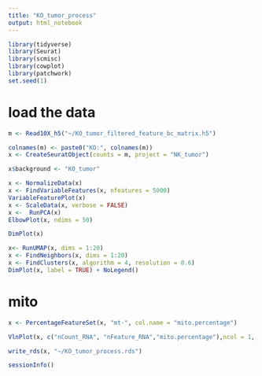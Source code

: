 ```yaml
---
title: "KO_tumor_process"
output: html_notebook
---
```


```r
library(tidyverse)
library(Seurat)
library(scmisc)
library(cowplot)
library(patchwork)
set.seed(1)
```

# load the data 

```r
m <- Read10X_h5("~/KO_tumor_filtered_feature_bc_matrix.h5")
```

```r
colnames(m) <- paste0("KO:", colnames(m))
x <- CreateSeuratObject(counts = m, project = "NK_tumor")
```

```r
x$background <- "KO_tumor"
```

```r
x <- NormalizeData(x)
x <- FindVariableFeatures(x, nfeatures = 5000) 
VariableFeaturePlot(x)
x <- ScaleData(x, verbose = FALSE)
x <-  RunPCA(x)
ElbowPlot(x, ndims = 50)
```

```r
DimPlot(x)
```

```r
x<- RunUMAP(x, dims = 1:20)
x <- FindNeighbors(x, dims = 1:20)
x <- FindClusters(x, algorithm = 4, resolution = 0.6)
DimPlot(x, label = TRUE) + NoLegend()
```
 
# mito 

```r
x <- PercentageFeatureSet(x, "mt-", col.name = "mito.percentage")
```

```r
VlnPlot(x, c("nCount_RNA", "nFeature_RNA","mito.percentage"),ncol = 1, pt.size=0.1)
```

```r
write_rds(x, "~/KO_tumor_process.rds")
```


```r
sessionInfo()
```






























